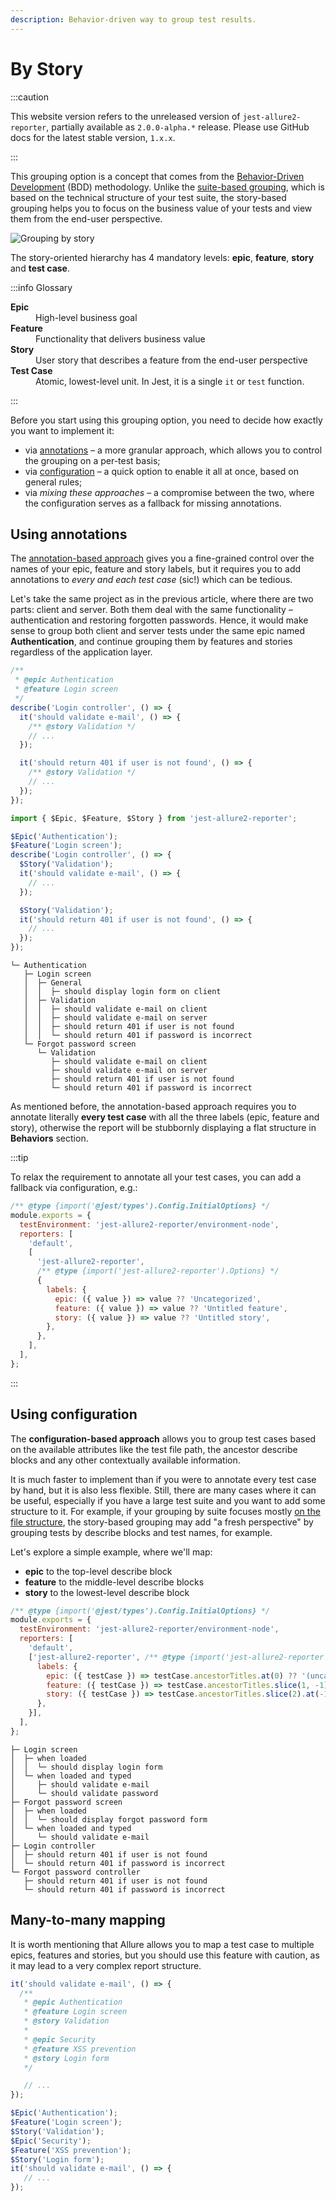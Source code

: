 ```yaml
---
description: Behavior-driven way to group test results.
---
```



# By Story

:::caution

This website version refers to the unreleased version of `jest-allure2-reporter`, partially available as `2.0.0-alpha.*` release.
Please use GitHub docs for the latest stable version, `1.x.x`.

:::


This grouping option is a concept that comes from the [Behavior-Driven Development](https://en.wikipedia.org/wiki/Behavior-driven_development) (BDD) methodology.
Unlike the [suite-based grouping](01-by-suite.mdx), which is based on the technical structure of your test suite, the story-based grouping
helps you to focus on the business value of your tests and view them from the end-user perspective.

![Grouping by story](../../../img/screenshots/config-01-grouping-05.jpg)

The story-oriented hierarchy has 4 mandatory levels: **epic**, **feature**, **story** and **test case**.

:::info Glossary

<dl>
  <dt><strong>Epic</strong></dt>
  <dd>High-level business goal</dd>

  <dt><strong>Feature</strong></dt>
  <dd>Functionality that delivers business value</dd>

  <dt><strong>Story</strong></dt>
  <dd>User story that describes a feature from the end-user perspective</dd>

  <dt><strong>Test Case</strong></dt>
  <dd>Atomic, lowest-level unit. In Jest, it is a single <code>it</code> or <code>test</code> function.</dd>
</dl>

:::

Before you start using this grouping option, you need to decide how exactly you want to implement it:

* via [annotations](#annotations-api) – a more granular approach, which allows you to control the grouping on a per-test basis;
* via [configuration](#configuration-api) – a quick option to enable it all at once, based on general rules;
* via _mixing these approaches_ – a compromise between the two, where the configuration serves as a fallback for missing annotations.

## Using annotations

The [annotation-based approach](../../api/08-labels.mdx) gives you a fine-grained control over the names of your epic, feature and story labels, but it requires you to add annotations to _every and each test case_ (sic!) which can be tedious.

Let's take the same project as in the previous article, where there are two parts: client and server.
Both them deal with the same functionality – authentication and restoring forgotten passwords.
Hence, it would make sense to group both client and server tests under the same epic named **Authentication**, and continue grouping them by features and stories regardless of the application layer.

<Tabs groupId="configTab">
  <TabItem value="docblock" label="Docblocks">

```js title="login.test.js"
/**
 * @epic Authentication
 * @feature Login screen
 */
describe('Login controller', () => {
  it('should validate e-mail', () => {
    /** @story Validation */
    // ...
  });

  it('should return 401 if user is not found', () => {
    /** @story Validation */
    // ...
  });
});
```

  </TabItem>
  <TabItem value="dsl" label="DSL">

```js title="login.test.js"
import { $Epic, $Feature, $Story } from 'jest-allure2-reporter';

$Epic('Authentication');
$Feature('Login screen');
describe('Login controller', () => {
  $Story('Validation');
  it('should validate e-mail', () => {
    // ...
  });

  $Story('Validation');
  it('should return 401 if user is not found', () => {
    // ...
  });
});
```

  </TabItem>
  <TabItem value="demo" label="Preview">

```plain
└─ Authentication
   ├─ Login screen
   │  ├─ General
   │  │  ├─ should display login form on client
   │  ├─ Validation
   │  │  ├─ should validate e-mail on client
   │  │  ├─ should validate e-mail on server
   │  │  ├─ should return 401 if user is not found
   │  │  └─ should return 401 if password is incorrect
   └─ Forgot password screen
      └─ Validation
         ├─ should validate e-mail on client
         ├─ should validate e-mail on server
         ├─ should return 401 if user is not found
         └─ should return 401 if password is incorrect
```

  </TabItem>
</Tabs>

As mentioned before, the annotation-based approach requires you to annotate literally **every test case** with all
the three labels (epic, feature and story), otherwise the report will be stubbornly displaying a flat structure in **Behaviors** section.

:::tip

To relax the requirement to annotate all your test cases, you can add a fallback via configuration, e.g.:

```js title="jest.config.js"
/** @type {import('@jest/types').Config.InitialOptions} */
module.exports = {
  testEnvironment: 'jest-allure2-reporter/environment-node',
  reporters: [
    'default',
    [
      'jest-allure2-reporter',
      /** @type {import('jest-allure2-reporter').Options} */
      {
        labels: {
          epic: ({ value }) => value ?? 'Uncategorized',
          feature: ({ value }) => value ?? 'Untitled feature',
          story: ({ value }) => value ?? 'Untitled story',
        },
      },
    ],
  ],
};
```

:::

## Using configuration

The **configuration-based approach** allows you to group test cases based on the available attributes like the test file path, the ancestor describe blocks and any
other contextually available information.

It is much faster to implement than if you were to annotate every test case by hand, but it is also less flexible.
Still, there are many cases where it can be useful, especially if you have a large test suite and you want to add some structure to it.
For example, if your grouping by suite focuses mostly [on the file structure](01-by-suite.mdx#file-oriented-example),
the story-based grouping may add "a fresh perspective" by grouping tests by describe blocks and test names, for example.

Let's explore a simple example, where we'll map:

* **epic** to the top-level describe block
* **feature** to the middle-level describe blocks
* **story** to the lowest-level describe block

<Tabs groupId="configTab">
  <TabItem value="config" label="Config">

```js title="jest.config.js"
/** @type {import('@jest/types').Config.InitialOptions} */
module.exports = {
  testEnvironment: 'jest-allure2-reporter/environment-node',
  reporters: [
    'default',
    ['jest-allure2-reporter', /** @type {import('jest-allure2-reporter').Options}*/ {
      labels: {
        epic: ({ testCase }) => testCase.ancestorTitles.at(0) ?? '(uncategorized)',
        feature: ({ testCase }) => testCase.ancestorTitles.slice(1, -1).join(' > ') || '(uncategorized)',
        story: ({ testCase }) => testCase.ancestorTitles.slice(2).at(-1) ?? '(uncategorized)',
      },
    }],
  ],
};
```

  </TabItem>
  <TabItem value="demo" label="Preview">

```plain
├─ Login screen
│  ├─ when loaded
│  │  └─ should display login form
│  └─ when loaded and typed
│     ├─ should validate e-mail
│     └─ should validate password
├─ Forgot password screen
│  ├─ when loaded
│  │  └─ should display forgot password form
│  └─ when loaded and typed
│     └─ should validate e-mail
├─ Login controller
│  ├─ should return 401 if user is not found
│  └─ should return 401 if password is incorrect
└─ Forgot password controller
   ├─ should return 401 if user is not found
   └─ should return 401 if password is incorrect
```

  </TabItem>
</Tabs>

## Many-to-many mapping

It is worth mentioning that Allure allows you to map a test case to multiple epics, features and stories, but
you should use this feature with caution, as it may lead to a very complex report structure.

<Tabs groupId="approach">
  <TabItem value="docblock" label="Docblocks">

```js title="login.test.js"
it('should validate e-mail', () => {
  /**
   * @epic Authentication
   * @feature Login screen
   * @story Validation
   *
   * @epic Security
   * @feature XSS prevention
   * @story Login form
   */

   // ...
});
```
  </TabItem>
  <TabItem value="dsl" label="DSL">

```js title="login.test.js"
$Epic('Authentication');
$Feature('Login screen');
$Story('Validation');
$Epic('Security');
$Feature('XSS prevention');
$Story('Login form');
it('should validate e-mail', () => {
   // ...
});
```
  </TabItem>
</Tabs>

